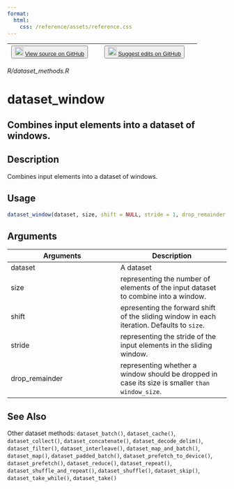```yaml
---
format:
  html:
    css: /reference/assets/reference.css
---
```


| <button class="button"> ![](/reference/assets/GitHub-Mark-32px.png){width="20"} [View source on GitHub](https://github.com/rstudio/tfdatasets//blob/main/R/dataset_methods.R) </button> | <button class="button"> ![](/reference/assets/GitHub-Mark-32px.png){width="20"} [Suggest edits on GitHub](https://github.com/rstudio/tfdatasets//edit/main/R/dataset_methods.R) </button> |
|:------------------------------:|:--------------------------------------:|

*R/dataset_methods.R*

# dataset_window

## Combines input elements into a dataset of windows.

## Description
Combines input elements into a dataset of windows. 


## Usage
```r
dataset_window(dataset, size, shift = NULL, stride = 1, drop_remainder = FALSE) 
```

## Arguments
|Arguments|Description|
|---|---|
| dataset | A dataset |
| size | representing the number of elements of the input dataset to combine into a window. |
| shift | epresenting the forward shift of the sliding window in each iteration. Defaults to `size`. |
| stride | representing the stride of the input elements in the sliding window. |
| drop_remainder | representing whether a window should be dropped in case its size is smaller `than window_size`. |






## See Also
Other dataset methods:  `dataset_batch()`, `dataset_cache()`, `dataset_collect()`, `dataset_concatenate()`, `dataset_decode_delim()`, `dataset_filter()`, `dataset_interleave()`, `dataset_map_and_batch()`, `dataset_map()`, `dataset_padded_batch()`, `dataset_prefetch_to_device()`, `dataset_prefetch()`, `dataset_reduce()`, `dataset_repeat()`, `dataset_shuffle_and_repeat()`, `dataset_shuffle()`, `dataset_skip()`, `dataset_take_while()`, `dataset_take()`

